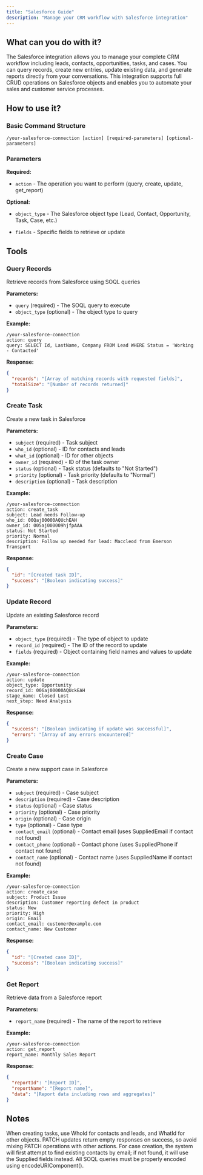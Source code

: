 ```yaml
---
title: "Salesforce Guide"
description: "Manage your CRM workflow with Salesforce integration"
---
```


## What can you do with it?

The Salesforce integration allows you to manage your complete CRM workflow including leads, contacts, opportunities, tasks, and cases. You can query records, create new entries, update existing data, and generate reports directly from your conversations. This integration supports full CRUD operations on Salesforce objects and enables you to automate your sales and customer service processes.

## How to use it?

### Basic Command Structure
```
/your-salesforce-connection [action] [required-parameters] [optional-parameters]
```

### Parameters

**Required:**

- `action` - The operation you want to perform (query, create, update, get_report)

**Optional:**

- `object_type` - The Salesforce object type (Lead, Contact, Opportunity, Task, Case, etc.)

- `fields` - Specific fields to retrieve or update

## Tools

### Query Records
Retrieve records from Salesforce using SOQL queries

**Parameters:**
- `query` (required) - The SOQL query to execute
- `object_type` (optional) - The object type to query

**Example:**
```
/your-salesforce-connection
action: query
query: SELECT Id, LastName, Company FROM Lead WHERE Status = 'Working - Contacted'
```

**Response:**
```json
{
  "records": "[Array of matching records with requested fields]",
  "totalSize": "[Number of records returned]"
}
```

### Create Task
Create a new task in Salesforce

**Parameters:**
- `subject` (required) - Task subject
- `who_id` (optional) - ID for contacts and leads
- `what_id` (optional) - ID for other objects
- `owner_id` (required) - ID of the task owner
- `status` (optional) - Task status (defaults to "Not Started")
- `priority` (optional) - Task priority (defaults to "Normal")
- `description` (optional) - Task description

**Example:**
```
/your-salesforce-connection
action: create_task
subject: Lead needs Follow-up
who_id: 00Qaj00000AQUchEAH
owner_id: 005aj000009hjfpAAA
status: Not Started
priority: Normal
description: Follow up needed for lead: Maccleod from Emerson Transport
```

**Response:**
```json
{
  "id": "[Created task ID]",
  "success": "[Boolean indicating success]"
}
```

### Update Record
Update an existing Salesforce record

**Parameters:**
- `object_type` (required) - The type of object to update
- `record_id` (required) - The ID of the record to update
- `fields` (required) - Object containing field names and values to update

**Example:**
```
/your-salesforce-connection
action: update
object_type: Opportunity
record_id: 006aj00000AQUckEAH
stage_name: Closed Lost
next_step: Need Analysis
```

**Response:**
```json
{
  "success": "[Boolean indicating if update was successful]",
  "errors": "[Array of any errors encountered]"
}
```

### Create Case
Create a new support case in Salesforce

**Parameters:**
- `subject` (required) - Case subject
- `description` (required) - Case description
- `status` (optional) - Case status
- `priority` (optional) - Case priority
- `origin` (optional) - Case origin
- `type` (optional) - Case type
- `contact_email` (optional) - Contact email (uses SuppliedEmail if contact not found)
- `contact_phone` (optional) - Contact phone (uses SuppliedPhone if contact not found)
- `contact_name` (optional) - Contact name (uses SuppliedName if contact not found)

**Example:**
```
/your-salesforce-connection
action: create_case
subject: Product Issue
description: Customer reporting defect in product
status: New
priority: High
origin: Email
contact_email: customer@example.com
contact_name: New Customer
```

**Response:**
```json
{
  "id": "[Created case ID]",
  "success": "[Boolean indicating success]"
}
```

### Get Report
Retrieve data from a Salesforce report

**Parameters:**
- `report_name` (required) - The name of the report to retrieve

**Example:**
```
/your-salesforce-connection
action: get_report
report_name: Monthly Sales Report
```

**Response:**
```json
{
  "reportId": "[Report ID]",
  "reportName": "[Report name]",
  "data": "[Report data including rows and aggregates]"
}
```

## Notes 

When creating tasks, use WhoId for contacts and leads, and WhatId for other objects. PATCH updates return empty responses on success, so avoid mixing PATCH operations with other actions. For case creation, the system will first attempt to find existing contacts by email; if not found, it will use the Supplied fields instead. All SOQL queries must be properly encoded using encodeURIComponent(). 